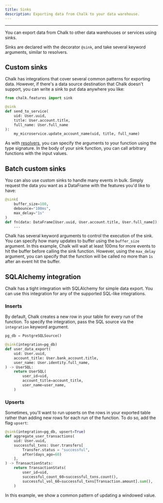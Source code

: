 ```yaml
---
title: Sinks
description: Exporting data from Chalk to your data warehouse.
---
```


---

You can export data from Chalk to other data warehouses or services using sinks.

Sinks are declared with the decorator `@sink`, and take several keyword arguments,
similar to resolvers.

## Custom sinks

Chalk has integrations that cover several common patterns for exporting data.
However, if there's a data source destination that Chalk doesn't support,
you can write a sink to put data anywhere you like:

```py
from chalk.features import sink

@sink
def send_to_service(
    uid: User.uuid,
    title: User.account.title,
    full_name: User.full_name
):
    my_microservice.update_account_name(uid, title, full_name)
```

As with [resolvers](/docs/resolver-overview), you can specify the arguments
to your function using the type signature.
In the body of your sink function, you can call arbitrary functions
with the input values.

## Batch custom sinks

You can also use custom sinks to handle many events in bulk.
Simply request the data you want as a DataFrame with the features
you'd like to have:

```py
@sink(
    buffer_size=100,
    debounce="100ms",
    max_delay="1s"
)
def fn(data: DataFrame[User.uuid, User.account.title, User.full_name]):
    ...
```

Chalk has several keyword arguments to control the execution of the sink.
You can specify how many updates to buffer using the `buffer_size` argument.
In this example, Chalk will wait at least 100ms for more events to hit the buffer
before calling the sink function. However, using the `max_delay` argument,
you can specify that the function will be called no more than `1s` after an
event hit the buffer.

## SQLAlchemy integration

Chalk has a tight integration with SQLAlchemy for simple data export.
You can use this integration for any of the supported SQL-like integrations.

### Inserts

By default, Chalk creates a new row in your table for every run of the function.
To specify the integration, pass the SQL source via the `integration` keyword argument.

```py
pg_db = PostgreSQLSource()

@sink(integration=pg_db)
def user_data_export(
    uid: User.uuid,
    account_title: User.bank_account.title,
    user_name: User.identity.full_name,
) -> UserSQL:
    return UserSQL(
        user_id=uid,
        account_title=account_title,
        user_name=user_name,
    )
```

### Upserts

Sometimes, you'll want to run upserts on the rows in your exported table
rather than adding new rows for each run of the function.
To do so, add the flag `upsert`:

```py
@sink(integration=pg_db, upsert=True)
def aggregate_user_transactions(
    uid: User.uuid,
    successful_txns: User.transfers[
        Transfer.status = "successful",
        after(days_ago=60)
    ],
) -> TransactionStats:
    return TransactionStats(
        user_id=uid,
        successful_count_60=successful_txns.count(),
        successful_vol_60=successful_txns[Transaction.amount].sum(),
    )
```

In this example, we show a common pattern of updating a windowed value.
